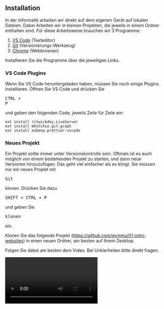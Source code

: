 
<Chapter>

## Installation

<section>

In der Informatik arbeiten wir direkt auf dem eigenen Gerät auf lokalen Dateien.
Dabei Arbeiten wir in kleinen Projekten, die jeweils in einem Ordner enthalten
sind. Für diese Arbeitsweise brauchen wir 3 Programme:

1. <a href="https://code.visualstudio.com/Download">VS Code</a> (Texteditor)
2. <a href="https://git-scm.com/downloads">Git</a> (Versionierungs-Werkzeug)
3. <a href="https://www.google.com/chrome/">Chrome</a> (Webbrowser)

</section>

<Example title="Auftrag">

Installieren Sie die Programme über die jeweiligen Links.

</Example>

### VS Code Plugins

<section>

Wenn Sie VS Code heruntergeladen haben, müssen Sie noch einige Plugins
installieren. Öffnen Sie VS Code und drücken Sie <pre>CTRL + P</pre> und geben
den folgenden Code, jeweils Zeile für Zeile ein:

```text
ext install ritwickdey.LiveServer
ext install mhutchie.git-graph
ext install esbenp.prettier-vscode
```

</section>

### Neues Projekt

Ein Projekt sollte immer unter Versionskontrolle sein. Oftmals ist es auch
möglich von einem bestehenden Projekt zu starten, und dann neue Versionen
hinzuzufügen. Das geht viel einfacher als es klingt. Sie müssen nur ein neues
Projekt mit <pre>Git</pre> klonen. Drücken Sie dazu <pre>SHIFT + CTRL + P</pre>
und geben Sie <pre>klonen</pre> ein.

Klonen Sie das folgende Projekt
(<a href="https://github.com/gymmu/01-intro-websites">https://github.com/gymmu/01-intro-websites</a>)
in einen neuen Ordner, am besten auf Ihrem Desktop.

Folgen Sie dabei am besten dem Video. Bei Unklarheiten bitte direkt fragen.

<Video url="pZ9NPGK90YA" />

Falls Sie in <pre>Git</pre> keinen commit machen können, folgen Sie der
Anleitung in diesem Video.

<Video url="xRys4H_kTzI" />

<Example title="Auftrag: Eigene Webseite erstellen">

Wenn Ihr Setup funktioniert, erweitern Sie das Projekt so, das Sie eine eigene
Webseite erstellen. Erstellen Sie jedes mal eine neue Version/Commit, wenn Sie
eine Änderung gemacht haben, mit der Sie zufrieden sind.

Was Sie alles in Webseiten einbinden können, finden Sie hier:
<a href="#html">Webseiten</a>.

</Example>
</Chapter>
